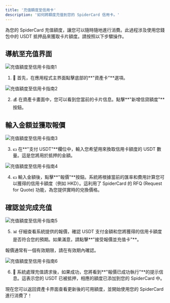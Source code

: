```yaml
---
title: '充值額度至信用卡'
description: '如何將額度充值到您的 SpiderCard 信用卡。'
---
```


<Info>
為您的 SpiderCard 充值額度，讓您可以隨時隨地進行消費。此過程涉及使用您錢包中的 USDT 抵押品來獲取卡片額度。請按照以下步驟操作。
</Info>

## 導航至充值界面

![充值額度至信用卡指南1](https://milways.gitbook.io/~gitbook/image?url=https%3A%2F%2F576526375-files.gitbook.io%2F%7E%2Ffiles%2Fv0%2Fb%2Fgitbook-x-prod.appspot.com%2Fo%2Fspaces%252FWk98YWM2MHtAzSHwvK6L%252Fuploads%252FBwAXAPAGTy0AMeae5vhE%252F67.png%3Falt%3Dmedia%26token%3D223dbf98-237e-4882-845f-9b7d2b06f48c&width=768&dpr=4&quality=100&sign=ea987602&sv=2)

1.  💼 首先，在應用程式主界面點擊底部的**"資產卡"**選項。

![充值額度至信用卡指南2](https://milways.gitbook.io/~gitbook/image?url=https%3A%2F%2F576526375-files.gitbook.io%2F%7E%2Ffiles%2Fv0%2Fb%2Fgitbook-x-prod.appspot.com%2Fo%2Fspaces%252FWk98YWM2MHtAzSHwvK6L%252Fuploads%252FleHfsYSRKPJqQyUZLdME%252F68.png%3Falt%3Dmedia%26token%3D0d7cdf75-c12e-4aa8-b09d-a987d8dc3464&width=768&dpr=4&quality=100&sign=41753529&sv=2)

2.  💰 在資產卡畫面中，您可以看到您當前的卡片信息。點擊**"新增信貸額度"**按鈕。

## 輸入金額並獲取報價

![充值額度至信用卡指南3](https://milways.gitbook.io/~gitbook/image?url=https%3A%2F%2F576526375-files.gitbook.io%2F%7E%2Ffiles%2Fv0%2Fb%2Fgitbook-x-prod.appspot.com%2Fo%2Fspaces%252FWk98YWM2MHtAzSHwvK6L%252Fuploads%252F2kfLtUwIfJzZBdeDiFqW%252F69.png%3Falt%3Dmedia%26token%3D398f2be7-31a7-4330-aeda-45b53ca0e3e4&width=768&dpr=4&quality=100&sign=627d9527&sv=2)

3.  💵 在**"支付 USDT"**欄位中，輸入您希望用來換取信用卡額度的 USDT 數量。這是您將用於抵押的金額。

![充值額度至信用卡指南4](https://milways.gitbook.io/~gitbook/image?url=https%3A%2F%2F576526375-files.gitbook.io%2F%7E%2Ffiles%2Fv0%2Fb%2Fgitbook-x-prod.appspot.com%2Fo%2Fspaces%252FWk98YWM2MHtAzSHwvK6L%252Fuploads%252FgE32i4oQibfel83eFdFS%252F70.png%3Falt%3Dmedia%26token%3D6684f669-388e-4b94-8da4-77fbcc5e904b&width=768&dpr=4&quality=100&sign=bad835cf&sv=2)

4.  💵 輸入金額後，點擊**"報價"**按鈕。系統將根據當前的匯率和費用計算您可以獲得的信用卡額度（例如 HKD）。這利用了 SpiderCard 的 RFQ (Request for Quote) 功能，為您提供實時的兌換價格。

## 確認並完成充值

![充值額度至信用卡指南5](https://milways.gitbook.io/~gitbook/image?url=https%3A%2F%2F576526375-files.gitbook.io%2F%7E%2Ffiles%2Fv0%2Fb%2Fgitbook-x-prod.appspot.com%2Fo%2Fspaces%252FWk98YWM2MHtAzSHwvK6L%252Fuploads%252F2PkBFwSnwr1ZrZg6mK9P%252F71.png%3Falt%3Dmedia%26token%3Dc8ebb2f1-4044-4ea4-82f2-a8fd6de2d350&width=768&dpr=4&quality=100&sign=c99f874d&sv=2)

5.  📊 仔細查看系統提供的報價，確認 USDT 支付金額和您將獲得的信用卡額度是否符合您的預期。如果滿意，請點擊**"接受報價並充值卡"**。

<Tip>報價通常有一個有效期限，請在有效期內確認。</Tip>

![充值額度至信用卡指南6](https://milways.gitbook.io/~gitbook/image?url=https%3A%2F%2F576526375-files.gitbook.io%2F%7E%2Ffiles%2Fv0%2Fb%2Fgitbook-x-prod.appspot.com%2Fo%2Fspaces%252FWk98YWM2MHtAzSHwvK6L%252Fuploads%252FDwFCyeTyhAGD8SSnqLnt%252F72.png%3Falt%3Dmedia%26token%3D303a4842-2c75-43d3-9a9b-b59571cb7bd1&width=768&dpr=4&quality=100&sign=660c08fd&sv=2)

6.  🎉 系統處理充值請求後，如果成功，您將看到**"報價已成功執行"**的提示信息。這表示您的 USDT 已被抵押，相應的額度已添加到您的 SpiderCard 中。

現在您可以返回資產卡界面查看更新後的可用額度，並開始使用您的 SpiderCard 進行消費了！
